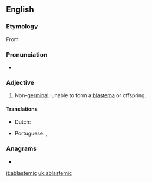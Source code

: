 ==English==

===Etymology===
From {{prefix|a|blastema|t1=not|t2=offspring, offshoot|lang=en}}

===Pronunciation===
* {{a|US}} {{IPA|/ˈeɪ.blæˌsti.mɪk/|/ˈeɪ.blæˌstɛ.mɪk/|/ˌeɪ.blæˈsti.mɪk/|/ˌeɪ.blæˈstɛ.mɪk/|lang=en}}

===Adjective===
{{en-adj|-}}

# {{lb|en|biology}} Non-[[germinal]]; unable to form a [[blastema]] or offspring.

====Translations====
{{trans-top|unable to form a blastema}}
* Dutch: {{t|nl|niet-kiemend}}
{{trans-mid}}
* Portuguese: {{t|pt|ablastémico}} {{qualifier|Portugal}}, {{t|pt|ablastêmico}} {{qualifier|Brazil}}
{{trans-bottom}}

===Anagrams===
* {{l|en|masticable}}

[[it:ablastemic]]
[[uk:ablastemic]]